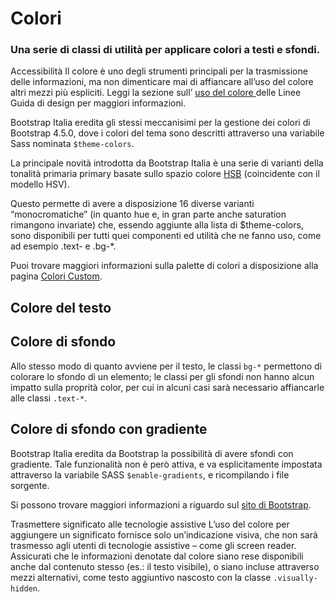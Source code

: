 

<Meta title='Documentazione/Utilities/Colori' />

# Colori

### Una serie di classi di utilità per applicare colori a testi e sfondi.

<div className='docs'>
  <Callout color='success'>
    <CalloutTitle>
      <span className='text'>Accessibilità</span>
    </CalloutTitle>
    <CalloutText>
      Il colore è uno degli strumenti principali per la trasmissione delle informazioni, ma non dimenticare mai di
      affiancare all’uso del colore altri mezzi più espliciti. Leggi la sezione sull’
      <a
        href='https://docs.italia.it/italia/designers-italia/design-linee-guida-docs/it/stabile/doc/service-design/accessibilita.html#uso-del-colore'
        target='_blank'
        rel='noopener noreferrer'
      >
        uso del colore
      </a> delle Linee Guida di design per maggiori informazioni.
    </CalloutText>
  </Callout>
</div>

Bootstrap Italia eredita gli stessi meccanisimi per la gestione dei colori di Bootstrap 4.5.0, dove i colori del tema sono descritti attraverso una variabile Sass nominata `$theme-colors`.

La principale novità introdotta da Bootstrap Italia è una serie di varianti della tonalità primaria primary basate sullo spazio colore <a href="https://it.wikipedia.org/wiki/Hue_Saturation_Brightness" target="_blank" rel="noopener noreferrer">HSB</a> (coincidente con il modello HSV).

Questo permette di avere a disposizione 16 diverse varianti “monocromatiche” (in quanto hue e, in gran parte anche saturation rimangono invariate) che, essendo aggiunte alla lista di $theme-colors, sono disponibili per tutti quei componenti ed utilità che ne fanno uso, come ad esempio .text- e .bg-\*.

Puoi trovare maggiori informazioni sulla palette di colori a disposizione alla pagina [Colori Custom](?path=/docs/documentazione-utilities-colori-custom--page).

## Colore del testo

<Canvas>
  <Story id='componenti-utility-story-hidden--colori-testo-story-hidden' />
</Canvas>

## Colore di sfondo

Allo stesso modo di quanto avviene per il testo, le classi `bg-*` permettono di colorare lo sfondo di un elemento; le classi per gli sfondi non hanno alcun impatto sulla proprità color, per cui in alcuni casi sarà necessario affiancarle alle classi `.text-*`.

<Canvas>
  <Story id='componenti-utility-story-hidden--colori-sfondo-story-hidden' />
</Canvas>

## Colore di sfondo con gradiente

Bootstrap Italia eredita da Bootstrap la possibilità di avere sfondi con gradiente. Tale funzionalità non è però attiva, e va esplicitamente impostata attraverso la variabile SASS `$enable-gradients`, e ricompilando i file sorgente.

Si possono trovare maggiori informazioni a riguardo sul <a href="https://getbootstrap.com/docs/4.5/utilities/colors/#background-gradient" target="_blank" rel="noopener noreferrer">sito di Bootstrap</a>.

<div className='docs'>
  <Callout color='success'>
    <CalloutTitle>
      <span className='text'>Trasmettere significato alle tecnologie assistive</span>
    </CalloutTitle>
    <CalloutText>
      L’uso del colore per aggiungere un significato fornisce solo un’indicazione visiva, che non sarà trasmesso agli
      utenti di tecnologie assistive – come gli screen reader. Assicurati che le informazioni denotate dal colore siano
      rese disponibili anche dal contenuto stesso (es.: il testo visibile), o siano incluse attraverso mezzi
      alternativi, come testo aggiuntivo nascosto con la classe
      <Code>.visually-hidden</Code>.
    </CalloutText>
  </Callout>
</div>
